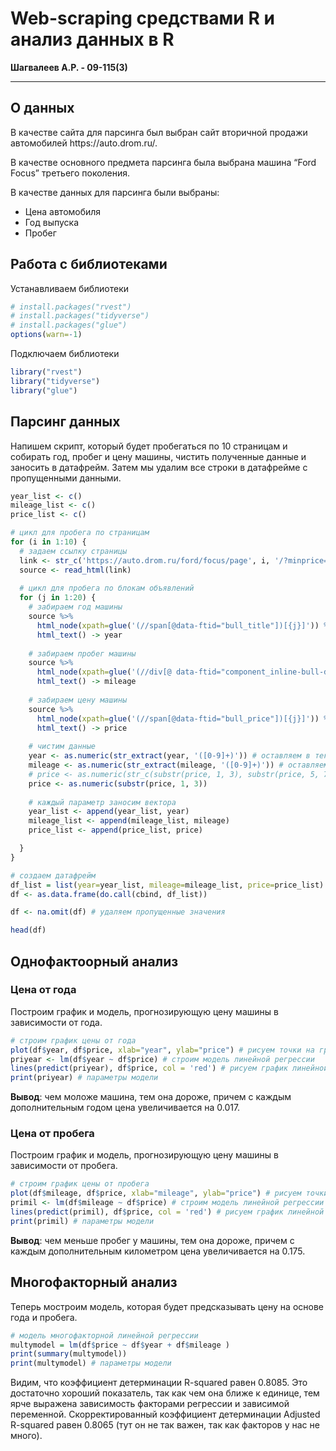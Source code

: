 # Web-scraping средствами R и анализ данных в R

**Шагвалеев А.Р. - 09-115(3)**

----

## О данных

В качестве сайта для парсинга был выбран сайт вторичной продажи автомобилей https://auto.drom.ru/.

В качестве основного предмета парсинга была выбрана машина “Ford Focus” третьего поколения.

В качестве данных для парсинга были выбраны:

+ Цена автомобиля
+ Год выпуска
+ Пробег


## Работа с библиотеками

Устанавливаем библиотеки
```r
# install.packages("rvest")
# install.packages("tidyverse")
# install.packages("glue")
options(warn=-1)
```

Подключаем библиотеки

```r
library("rvest")
library("tidyverse")
library("glue")
```

## Парсинг данных

Напишем скрипт, который будет пробегаться по 10 страницам и собирать год, пробег и цену машины, чистить полученные данные и заносить в датафрейм. Затем мы удалим все строки в датафрейме с пропущенными данными.  

```r
year_list <- c()
mileage_list <- c()
price_list <- c()

# цикл для пробега по страницам
for (i in 1:10) {
  # задаем ссылку страницы
  link <- str_c('https://auto.drom.ru/ford/focus/page', i, '/?minprice=500&minyear=1999&maxyear=2018&minprobeg=5')
  source <- read_html(link)  
  
  # цикл для пробега по блокам объявлений
  for (j in 1:20) {
    # забираем год машины
    source %>%
      html_node(xpath=glue('(//span[@data-ftid="bull_title"])[{j}]')) %>%
      html_text() -> year
    
    # забираем пробег машины
    source %>%
      html_node(xpath=glue('(//div[@ data-ftid="component_inline-bull-description"]/span[5])[{j}]')) %>%
      html_text() -> mileage
    
    # забираем цену машины
    source %>%
      html_node(xpath=glue('(//span[@data-ftid="bull_price"])[{j}]')) %>%
      html_text() -> price
    
    # чистим данные
    year <- as.numeric(str_extract(year, '([0-9]+)')) # оставляем в тексте года только числа
    mileage <- as.numeric(str_extract(mileage, '([0-9]+)')) # оставляем в тексте пробега только числа
    # price <- as.numeric(str_c(substr(price, 1, 3), substr(price, 5, 7))) # оставляем в тексте цены только первые три числа
    price <- as.numeric(substr(price, 1, 3))
    
    # каждый параметр заносим вектора
    year_list <- append(year_list, year)
    mileage_list <- append(mileage_list, mileage)
    price_list <- append(price_list, price)

  }
}

# создаем датафрейм
df_list = list(year=year_list, mileage=mileage_list, price=price_list)
df <- as.data.frame(do.call(cbind, df_list))

df <- na.omit(df) # удаляем пропущенные значения

head(df)
```

## Однофактоорный анализ

### Цена от года

Построим график и модель, прогнозирующую цену машины в зависимости от года.

```r
# строим график цены от года
plot(df$year, df$price, xlab="year", ylab="price") # рисуем точки на график
priyear <- lm(df$year ~ df$price) # строим модель линейной регрессии
lines(predict(priyear), df$price, col = 'red') # рисуем график линейной регрессии
print(priyear) # параметры модели
```

**Вывод**: чем моложе машина, тем она дороже, причем с каждым дополнительным годом цена увеличивается на 0.017.

### Цена от пробега

Построим график и модель, прогнозирующую цену машины в зависимости от пробега.

```r
# строим график цены от пробега
plot(df$mileage, df$price, xlab="mileage", ylab="price") # рисуем точки на график
primil <- lm(df$mileage ~ df$price) # строим модель линейной регрессии
lines(predict(primil), df$price, col = 'red') # рисуем график линейной регрессии
print(primil) # параметры модели
```

**Вывод**: чем меньше пробег у машины, тем она дороже, причем с каждым дополнительным километром цена увеличивается на 0.175.

## Многофакторный анализ

Теперь мостроим модель, которая будет предсказывать цену на основе года и пробега.

```r
# модель многофакторной линейной регрессии
multymodel = lm(df$price ~ df$year + df$mileage )
print(summary(multymodel))
print(multymodel) # параметры модели
```
Видим, что коэффициент детерминации R-squared равен 0.8085. Это достаточно хороший показатель, так как чем она ближе к единице, тем ярче выражена зависимость факторами регрессии и зависимой переменной. Скорректированный коэффициент детерминации Adjusted R-squared равен 0.8065 (тут он не так важен, так как факторов у нас не много). 